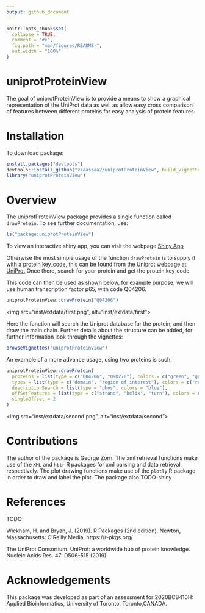 ```yaml
---
output: github_document
---
```


```r
knitr::opts_chunk$set(
  collapse = TRUE,
  comment = "#>",
  fig.path = "man/figures/README-",
  out.width = "100%"
)
```

# uniprotProteinView

<!-- badges: start -->
<!-- badges: end -->

The goal of uniprotProteinView is to provide a means to show a graphical representation of the UniProt data as well as allow easy cross comparison of features between different proteins for easy analysis of protein features.

# Installation

To download package:

```r
install.packages("devtools")
devtools::install_github("zzaassaa2/uniprotProteinView", build_vignettes = TRUE)
library("uniprotProteinView")
```

# Overview

The uniprotProteinView package provides a single function called `drawProtein`. To see further documentation, use:

```r
ls("package:uniprotProteinView")
```

To view an interactive shiny app, you can visit the webpage [Shiny App](https://zzaassaa2.shinyapps.io/proteinView/)

Otherwise the most simple usage of the function `drawProtein` is to supply it with a protein key_code, this can be found from the Uniprot webpage at [UniProt](https://www.uniprot.org/) Once there, search for your protein and get the protein key_code

This code can then be used as shown below, for example purpose, we will use human transcription factor p65, with code Q04206.

```r
uniprotProteinView::drawProtein("Q04206")
```

<img src="inst/extdata/first.png", alt="inst/extdata/first">

Here the function will search the Uniprot database for the protein, and then draw the main chain. Further details about the structure can be added, for further information look through the vignettes:

```r
browseVignettes("uniprotProteinView")
```

An example of a more advance usage, using two proteins is such:

```r
uniprotProteinView::drawProtein(
  proteins = list(type = c("Q04206", "Q9D270"), colors = c("green", "green")),
  types = list(type = c("domain", "region of interest"), colors = c("red", "purple")),
  descriptionSearch = list(type = "phos", colors = "blue"),
  offSetFeatures = list(type = c("strand", "helix", "turn"), colors = c("green", "orange", "purple")),
  singleOffset = 2
)
```

<img src="inst/extdata/second.png", alt="inst/extdata/second">

# Contributions

The author of the package is George Zorn. The xml retrieval functions make use of the `XML` and `httr` R packages for xml parsing and data retrieval, respectively. The plot drawing functions make use of the `plotly` R package in order to draw and label the plot. The package also TODO-shiny

# References

TODO

Wickham, H. and Bryan, J. (2019). R Packages (2nd edition). Newton, Massachusetts: O’Reilly Media. https://r-pkgs.org/

The UniProt Consortium. UniProt: a worldwide hub of protein knowledge. Nucleic Acids Res. 47: D506-515 (2019)

# Acknowledgements

This package was developed as part of an assessment for 2020BCB410H: Applied Bioinformatics, University of Toronto, Toronto,CANADA.
